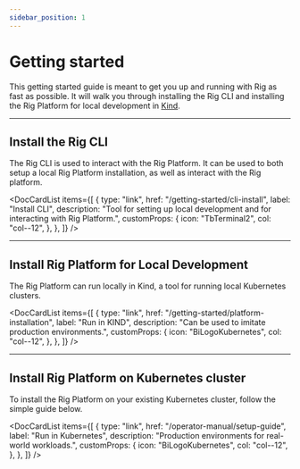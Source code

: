 ```yaml
---
sidebar_position: 1
---
```



# Getting started

This getting started guide is meant to get you up and running with Rig as fast as possible. It will walk you through installing the Rig CLI and 
installing the Rig Platform for local development in [Kind](https://kind.sigs.k8s.io).

<hr class="solid" />

## Install the Rig CLI

The Rig CLI is used to interact with the Rig Platform. It can be used to both setup a local Rig Platform installation, as well as interact with the Rig platform.

<DocCardList
  items={[
    {
      type: "link",
      href: "/getting-started/cli-install",
      label: "Install CLI",
      description: "Tool for setting up local development and for interacting with Rig Platform.",
      customProps: {
        icon: "TbTerminal2",
        col: "col--12",
      },
    },
  ]}
/>

<hr class="solid" />

## Install Rig Platform for Local Development

The Rig Platform can run locally in Kind, a tool for running local Kubernetes clusters.

<DocCardList
  items={[
    {
      type: "link",
      href: "/getting-started/platform-installation",
      label: "Run in KIND",
      description: "Can be used to imitate production environments.",
      customProps: {
        icon: "BiLogoKubernetes",
        col: "col--12",
      },
    },
  ]}
/>

<hr class="solid" />

## Install Rig Platform on Kubernetes cluster

To install the Rig Platform on your existing Kubernetes cluster, follow the simple guide below.

<DocCardList
  items={[
    {
      type: "link",
      href: "/operator-manual/setup-guide",
      label: "Run in Kubernetes",
      description: "Production environments for real-world workloads.",
      customProps: {
        icon: "BiLogoKubernetes",
        col: "col--12",
      },
    },
  ]}
/>
